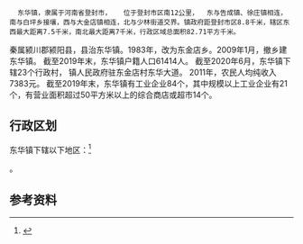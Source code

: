 {{中国乡级行政区|41/01/85/108/000}}

   东华镇，隶属于河南省登封市，   位于登封市区南12公里，  东与告成镇、徐庄镇相连，南与白坪乡接壤，西与大金店镇相连，北与少林街道交界。镇政府距登封市区8.8千米，辖区东西最大距离7.5千米，南北最大距离7千米，行政区域总面积82.71平方千米。 
秦属颍川郡颍阳县，县治东华镇。1983年，改为东金店乡。2009年1月，撤乡建东华镇。  截至2019年末，东华镇户籍人口61414人。  截至2020年6月，东华镇下辖23个行政村，  镇人民政府驻东金店村东华大道。 
2011年，农民人均纯收入7383元。  截至2019年末，东华镇有工业企业84个，其中规模以上工业企业有21个，有营业面积超过50平方米以上的综合商店或超市14个。 
== 行政区划 ==

东华镇下辖以下地区：<ref>{{PRC admin/ref sgc|41/01/85/108/000}}</ref>

{{PRC admin/children|41/01/85/108/000}}。

== 参考资料 ==

{{reflist}}

{{行政区划小作品}}
{{PRC admin/navcat|41/01/85/108/000}}